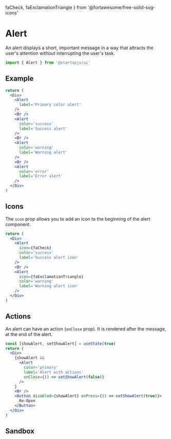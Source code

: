   faCheck,
  faExclamationTriangle
} from '@fortawesome/free-solid-svg-icons'

# Alert

An alert displays a short, important message in a way that attracts the user's attention without interrupting the user's task.

```jsx
import { Alert } from '@startupjs/ui'
```

## Example

```jsx example
return (
  <Div>
    <Alert
      label='Primary color alert'
    />
    <Br />
    <Alert
      color='success'
      label='Success alert'
    />
    <Br />
    <Alert
      color='warning'
      label='Warning alert'
    />
    <Br />
    <Alert
      color='error'
      label='Error alert'
    />
  </Div>
)
```

## Icons

The `icon` prop allows you to add an icon to the beginning of the alert component.

```jsx example
return (
  <Div>
    <Alert
      icon={faCheck}
      color='success'
      label='Success alert icon'
    />
    <Br />
    <Alert
      icon={faExclamationTriangle}
      color='warning'
      label='Warning alert icon'
    />
  </Div>
)
```

## Actions

An alert can have an action (`onClose` prop). It is rendered after the message, at the end of the alert.

```jsx example
const [showAlert, setShowAlert] = useState(true)
return (
  <Div>
    {showAlert &&
      <Alert
        color='primary'
        label='Alert with actions'
        onClose={() => setShowAlert(false)}
      />
    }
    <Br />
    <Button disabled={showAlert} onPress={() => setShowAlert(true)}>
      Re-Open
    </Button>
  </Div>
)
```

## Sandbox

<Sandbox Component={Alert} />
